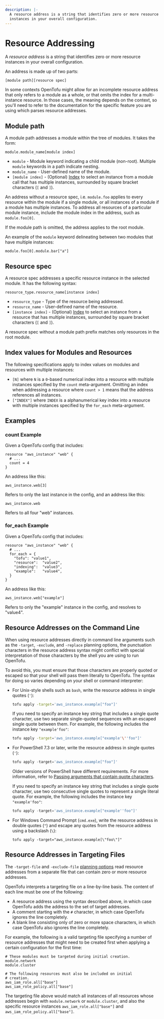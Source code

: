 ```yaml
---
description: |-
  A resource address is a string that identifies zero or more resource
  instances in your overall configuration.
---
```


# Resource Addressing

A _resource address_ is a string that identifies zero or more resource
instances in your overall configuration.

An address is made up of two parts:

```
[module path][resource spec]
```

In some contexts OpenTofu might allow for an incomplete resource address that
only refers to a module as a whole, or that omits the index for a
multi-instance resource. In those cases, the meaning depends on the context,
so you'll need to refer to the documentation for the specific feature you
are using which parses resource addresses.

## Module path

A module path addresses a module within the tree of modules. It takes the form:

```
module.module_name[module index]
```

- `module` - Module keyword indicating a child module (non-root). Multiple `module`
  keywords in a path indicate nesting.
- `module_name` - User-defined name of the module.
- `[module index]` - (Optional) [Index](#index-values-for-modules-and-resources)
  to select an instance from a module call that has multiple instances,
  surrounded by square bracket characters (`[` and `]`).

An address without a resource spec, i.e. `module.foo` applies to every resource within
the module if a single module, or all instances of a module if a module has multiple instances.
To address all resources of a particular module instance, include the module index in the address,
such as `module.foo[0]`.

If the module path is omitted, the address applies to the root module.

An example of the `module` keyword delineating between two modules that have multiple instances:

```
module.foo[0].module.bar["a"]
```

## Resource spec

A resource spec addresses a specific resource instance in the selected module.
It has the following syntax:

```
resource_type.resource_name[instance index]
```

- `resource_type` - Type of the resource being addressed.
- `resource_name` - User-defined name of the resource.
- `[instance index]` - (Optional) [Index](#index-values-for-modules-and-resources)
  to select an instance from a resource that has multiple instances,
  surrounded by square bracket characters (`[` and `]`).

A resource spec without a module path prefix matches only resources in the root module.

## Index values for Modules and Resources

The following specifications apply to index values on modules and resources with multiple instances:

- `[N]` where `N` is a `0`-based numerical index into a resource with multiple
  instances specified by the `count` meta-argument. Omitting an index when
  addressing a resource where `count > 1` means that the address references
  all instances.
- `["INDEX"]` where `INDEX` is a alphanumerical key index into a resource with
  multiple instances specified by the `for_each` meta-argument.

## Examples

### count Example

Given a OpenTofu config that includes:

```hcl
resource "aws_instance" "web" {
  # ...
  count = 4
}
```

An address like this:

```
aws_instance.web[3]
```

Refers to only the last instance in the config, and an address like this:

```
aws_instance.web
```

Refers to all four "web" instances.

### for_each Example

Given a OpenTofu config that includes:

```hcl
resource "aws_instance" "web" {
  # ...
  for_each = {
    "tofu": "value1",
    "resource":  "value2",
    "indexing":  "value3",
    "example":   "value4",
  }
}
```

An address like this:

```
aws_instance.web["example"]
```

Refers to only the "example" instance in the config, and resolves to "value4".

## Resource Addresses on the Command Line

When using resource addresses directly in command line arguments such as
the `-target`, `-exclude`, and `-replace` planning options, the punctuation
characters in the resource address syntax might conflict with special
interpretation of those characters by the shell you are using to run
OpenTofu.

To avoid this, you must ensure that those characters are properly quoted
or escaped so that your shell will pass them literally to OpenTofu.
The syntax for doing so varies depending on your shell or command
interpreter:

- For Unix-style shells such as `bash`, write the resource address in
  single quotes (`'`):

    ```bash
    tofu apply -target='aws_instance.example["foo"]'
    ```

    If you need to specify an instance key string that includes a
    single quote character, use two separate single-quoted sequences
    with an escaped single quote between them. For example,
    the following includes the instance key `"example'foo"`:

    ```bash
    tofu apply -target='aws_instance.example["example'\''foo"]'
    ```

- For PowerShell 7.3 or later, write the resource address in single
  quotes (`'`):

    ```powershell
    tofu apply -target='aws_instance.example["foo"]'
    ```

    Older versions of PowerShell have different requirements. For more
    information, refer to
    [Passing arguments that contain quote characters](https://learn.microsoft.com/en-us/powershell/module/microsoft.powershell.core/about/about_parsing?view=powershell-7.5#passing-arguments-that-contain-quote-characters).

    If you need to specify an instance key string that includes a
    single quote character, use two consecutive single quotes to
    represent a single literal quote. For example, the following
    includes the instance key `"example'foo"`:

    ```powershell
    tofu apply -target='aws_instance.example["example''foo"]'
    ```

- For Windows Command Prompt (`cmd.exe`), write the resource address in
  double quotes (`"`) and escape any quotes from the resource address
  using a backslash (`\`):

    ```batchfile
    tofu apply -target="aws_instance.example[\"foo\"]"
    ```

## Resource Addresses in Targeting Files

The `-target-file` and `-exclude-file`
[planning options](../commands/plan.mdx#planning-options) read resource
addresses from a separate file that can contain zero or more resource
addresses.

OpenTofu interprets a targeting file on a line-by-line basis. The
content of each line must be one of the following:

- A resource address using the syntax described above, in which case
  OpenTofu adds the address to the set of target addresses.
- A comment starting with the `#` character, in which case OpenTofu
  ignores the line completely.
- A blank line consisting only of zero or more space characters, in
  which case OpenTofu also ignores the line completely.

For example, the following is a valid targeting file specifying a
number of resource addresses that might need to be created first
when applying a certain configuration for the first time:

```hcl
# These modules must be targeted during initial creation.
module.network
module.cluster

# The following resources must also be included on initial
# creation.
aws_iam_role.all["base"]
aws_iam_role_policy.all["base"]
```

The targeting file above would match all instances of all resources
whose addresses begin with `module.network` or `module.cluster`, and
also the specific resource instances `aws_iam_role.all["base"]` and
`aws_iam_role_policy.all["base"]`.
